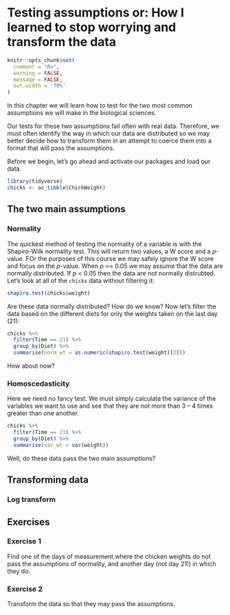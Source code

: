 # Testing assumptions or: How I learned to stop worrying and transform the data


```r
knitr::opts_chunk$set(
  comment = "R>", 
  warning = FALSE, 
  message = FALSE,
  out.width = '70%'
)
```

In this chapter we will learn how to test for the two most common assumptions we will make in the biological sciences.

Our tests for these two assumptions fail often with real data. Therefore, we must often identify the way in which our data are distributed so we may better decide how to transform them in an attempt to coerce them into a format that will pass the assumptions.

Before we begin, let's go ahead and activate our packages and load our data.

```r
library(tidyverse)
chicks <- as_tibble(ChickWeight)
```

## The two main assumptions

### Normality

The quickest method of testing the normality of a variable is with the Shapiro-Wilk normality test. This will return two values, a W score and a _p_-value. FOr the purposes of this course we may safely ignore the W score and focus on the _p_-value. When _p_ >= 0.05 we may assume that the data are normally distributed. If _p_ < 0.05 then the data are not normally distrubted. Let's look at all of the `chicks` data without filtering it:

```r
shapiro.test(chicks$weight)
```

Are these data normally distributed? How do we know? Now let's filter the data based on the different diets for only the weights taken on the last day (21):

```r
chicks %>% 
  filter(Time == 21) %>% 
  group_by(Diet) %>% 
  summarise(norm_wt = as.numeric(shapiro.test(weight)[2]))
```

How about now?

### Homoscedasticity

Here we need no fancy test. We must simply calculate the variance of the variables we want to use and see that they are not more than 3 -- 4 times greater than one another.

```r
chicks %>% 
  filter(Time == 21) %>% 
  group_by(Diet) %>% 
  summarise(var_wt = var(weight))
```

Well, do these data pass the two main assumptions?

## Transforming data

### Log transform 

###

## Exercises

### Exercise 1

Find one of the days of measurement where the chicken weights do not pass the assumptions of normality, and another day (not day 21!) in which they do.

### Exercise 2

Transform the data so that they may pass the assumptions.
